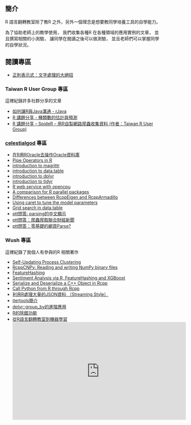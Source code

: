 ## 簡介

R 語言翻轉教室除了教R 之外，另外一個理念是想要教同學培養工具的自學能力。

為了協助老師上的教學使用，
我們收集各種R 在各種領域的應用實例的文章，
並且撰寫相關的小測驗，
讓同學在閱讀之後可以做測驗，
並且老師們可以掌握同學的自學狀況。

## 閱讀專區

- [正則表示式：文字處理的大絕招](https://datascienceandr.org/articles/RegularExpression.html)

### Taiwan R User Group 專區

這裡紀錄許多社群分享的文章

- [如何讓R與Java溝通 - rJava](https://programmermagazine.github.io/201308/htm/article5.html)
- [R 講題分享 - 種類數的估計與預測](https://programmermagazine.github.io/201312/htm/article6.html)
- [R 講題分享 – SpideR -- 用R自製網路爬蟲收集資料 (作者：Taiwan R User Group)](https://programmermagazine.github.io/201311/htm/article6.html)

### [celestialgod](https://chingchuan-chen.github.io/) 專區

- [在R用ROracle去操作Oracle資料庫](https://chingchuan-chen.github.io/posts/2016/07/25/use-ROracle-to-manipulate-oracle-database-in-R)
- [Pipe Operators in R](https://chingchuan-chen.github.io/posts/2016/07/10/pipe-operators-in-R)
- [introduction to magrittr](https://chingchuan-chen.github.io/posts/2015/07/01/magrittr)
- [introduction to data.table](https://chingchuan-chen.github.io/posts/2015/07/02/data-table)
- [introduction to dplyr](https://chingchuan-chen.github.io/posts/2015/07/03/dplyr)
- [introduction to tidyr](https://chingchuan-chen.github.io/posts/2015/07/04/tidyr)
- [R web service with opencpu](https://chingchuan-chen.github.io/posts/2016/10/21/R-web-service-with-opencpu
)
- [A comparison for R parallel packages](https://chingchuan-chen.github.io/posts/2016/11/26/R-parallel-pkgs)
- [Differences between RcppEigen and RcppArmadillo](https://chingchuan-chen.github.io/posts/2016/12/31/Differences-between-RcppEigen-and-RcppArmadillo
)
- [Using caret to tune the model parameters](https://chingchuan-chen.github.io/posts/2017/03/14/using-caret-to-tune-model-parameters)
- [Grid search in data.table](https://chingchuan-chen.github.io/posts/2017/04/10/grid-search-in-data.table
)
- [ptt問答: parsing的中文顯示](https://www.ptt.cc/bbs/R_Language/M.1466658481.A.FAB.html)
- [ptt問答：爬蟲爬取聯合財經新聞](https://www.ptt.cc/bbs/R_Language/M.1480080483.A.5F6.html)
- [ptt問答：零基礎的網頁Parse?](https://www.ptt.cc/bbs/R_Language/M.1465313901.A.EE1.html)

### Wush 專區

這裡紀錄了我個人有參與的R 相關著作

- [Self-Updating Process Clustering](https://cran.r-project.org/package=supc/vignettes/supc.html)
- [RcppCNPy: Reading and writing NumPy binary files](https://cran.r-project.org/package=RcppCNPy/vignettes/RcppCNPy-intro.pdf)
- [FeatureHashing](https://cran.r-project.org/package=FeatureHashing/vignettes/FeatureHashing.html)
- [Sentiment Analysis via R, FeatureHashing and XGBoost](https://cran.r-project.org/package=FeatureHashing/vignettes/SentimentAnalysis.html)
- [Serialize and Deserialize a C++ Object in Rcpp](https://gallery.rcpp.org/articles/rcpp-serialization/)
- [Call Python from R through Rcpp](https://gallery.rcpp.org/articles/rcpp-python/)
- [利用R處理大量的JSON資料 （Streaming Style）](https://wush.ghost.io/r-jsonlines/)
- [itertools簡介](https://wush.ghost.io/itertools-intro/)
- [dplyr::group_by的進階應用](https://wush.ghost.io/dplyr_group_by/)
- [R的除錯功能](https://wush.ghost.io/r-debug/)
- [從R語言翻轉教室到機器學習](slide/DSRToML.html) <iframe width="560" height="315" src="https://www.youtube.com/embed/zax6l3ilg2A" frameborder="0" allowfullscreen></iframe>

